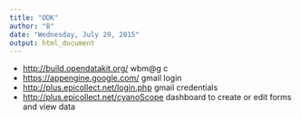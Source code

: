 ```yaml
---
title: "ODK"
author: "B"
date: "Wednesday, July 29, 2015"
output: html_document
---
```


* <http://build.opendatakit.org/> wbm@g c
* <https://appengine.google.com/> gmail login
* <http://plus.epicollect.net/login.php> gmail credentials
* <http://plus.epicollect.net/cyanoScope> dashboard to create or edit forms and view data